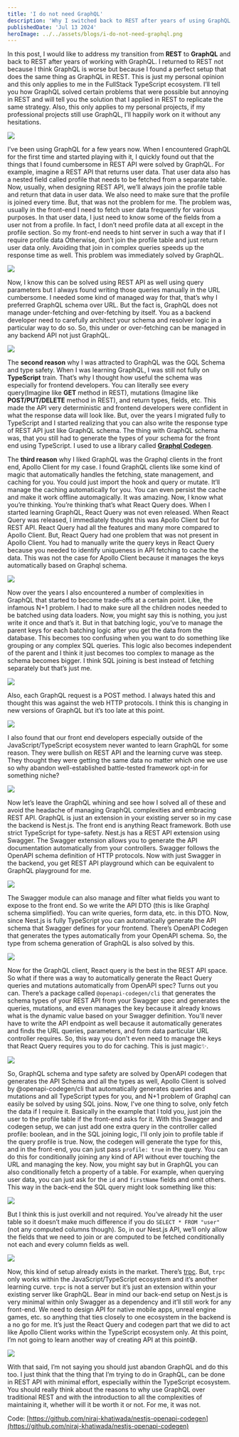 ```yaml
---
title: 'I do not need GraphQL'
description: 'Why I switched back to REST after years of using GraphQL.'
publishedDate: 'Jul 13 2024'
heroImage: ../../assets/blogs/i-do-not-need-graphql.png
---
```


In this post, I would like to address my transition from **REST** to **GraphQL** and back to REST after years of working with GraphQL. I returned to REST not because I think GraphQL is worse but because I found a perfect setup that does the same thing as GraphQL in REST. This is just my personal opinion and this only applies to me in the FullStack TypeScript ecosystem. I’ll tell you how GraphQL solved certain problems that were possible but annoying in REST and will tell you the solution that I applied in REST to replicate the same strategy. Also, this only applies to my personal projects, if my professional projects still use GraphQL, I’ll happily work on it without any hesitations.

<img src="https://cdn.hashnode.com/res/hashnode/image/upload/v1720869580766/3f8d05b3-b99e-44c9-af49-a972dd65f782.png" />

I’ve been using GraphQL for a few years now. When I encountered GraphQL for the first time and started playing with it, I quickly found out that the things that I found cumbersome in REST API were solved by GraphQL. For example, imagine a REST API that returns user data. That user data also has a nested field called profile that needs to be fetched from a separate table. Now, usually, when designing REST API, we’ll always join the profile table and return that data in user data. We also need to make sure that the profile is joined every time. But, that was not the problem for me. The problem was, usually in the front-end I need to fetch user data frequently for various purposes. In that user data, I just need to know some of the fields from a user not from a profile. In fact, I don’t need profile data at all except in the profile section. So my front-end needs to hint server in such a way that if I require profile data Otherwise, don’t join the profile table and just return user data only. Avoiding that join in complex queries speeds up the response time as well. This problem was immediately solved by GraphQL.

<img src="https://cdn.hashnode.com/res/hashnode/image/upload/v1720869775465/b78fbe74-d5c2-4cbb-bee7-ad5f7724b5ac.png" />

Now, I know this can be solved using REST API as well using query parameters but I always found writing those queries manually in the URL cumbersome. I needed some kind of managed way for that, that’s why I preferred GraphQL schema over URL. But the fact is, GraphQL does not manage under-fetching and over-fetching by itself. You as a backend developer need to carefully architect your schema and resolver logic in a particular way to do so. So, this under or over-fetching can be managed in any backend API not just GraphQL.

<img src="https://cdn.hashnode.com/res/hashnode/image/upload/v1720870379172/802f1bf2-3f7f-488d-a379-83a6dd668eb6.png" />

The **second reason** why I was attracted to GraphQL was the GQL Schema and type safety. When I was learning GraphQL, I was still not fully on **TypeScript** train. That’s why I thought how useful the schema was especially for frontend developers. You can literally see every query(Imagine like **GET** method in REST), mutations (Imagine like **POST/PUT/DELETE** method in REST), and return types, fields, etc. This made the API very deterministic and frontend developers were confident in what the response data will look like. But, over the years I migrated fully to TypeScript and I started realizing that you can also write the response type of REST API just like GraphQL schema. The thing with GraphQL schema was, that you still had to generate the types of your schema for the front end using TypeScript. I used to use a library called [**Graphql Codegen**](https://the-guild.dev/graphql/codegen).

The **third reason** why I liked GraphQL was the Graphql clients in the front end, Apollo Client for my case. I found GraphQL clients like some kind of magic that automatically handles the fetching, state management, and caching for you. You could just import the hook and query or mutate. It’ll manage the caching automatically for you. You can even persist the cache and make it work offline automagically. It was amazing. Now, I know what you’re thinking. You’re thinking that’s what React Query does. When I started learning GraphQL, React Query was not even released. When React Query was released, I immediately thought this was Apollo Client but for REST API. React Query had all the features and many more compared to Apollo Client. But, React Query had one problem that was not present in Apollo Client. You had to manually write the query keys in React Query because you needed to identify uniqueness in API fetching to cache the data. This was not the case for Apollo Client because it manages the keys automatically based on Graphql schema.

<img src="https://cdn.hashnode.com/res/hashnode/image/upload/v1720870312129/07d81b85-3241-4d56-a8e0-da6b8edd581e.png" />

Now over the years I also encountered a number of complexities in GraphQL that started to become trade-offs at a certain point. Like, the infamous N+1 problem. I had to make sure all the children nodes needed to be batched using data loaders. Now, you might say this is nothing, you just write it once and that’s it. But in that batching logic, you’ve to manage the parent keys for each batching logic after you get the data from the database. This becomes too confusing when you want to do something like grouping or any complex SQL queries. This logic also becomes independent of the parent and I think it just becomes too complex to manage as the schema becomes bigger. I think SQL joining is best instead of fetching separately but that’s just me.

<img src="https://cdn.hashnode.com/res/hashnode/image/upload/v1720870478312/d30cedbd-d67c-4b10-97ed-12b279060408.png" />

Also, each GraphQL request is a POST method. I always hated this and thought this was against the web HTTP protocols. I think this is changing in new versions of GraphQL but it’s too late at this point.

<img src="https://cdn.hashnode.com/res/hashnode/image/upload/v1720870558192/2a57fd54-a752-4341-a20f-d2c93e26dfd8.png" />

I also found that our front end developers especially outside of the JavaScript/TypeScript ecosystem never wanted to learn GraphQL for some reason. They were bullish on REST API and the learning curve was steep. They thought they were getting the same data no matter which one we use so why abandon well-established battle-tested framework opt-in for something niche?

<img src="https://cdn.hashnode.com/res/hashnode/image/upload/v1720870723874/6e6797c7-6183-48d2-8a92-0c77c000152c.png" />

Now let’s leave the GraphQL whining and see how I solved all of these and avoid the headache of managing GraphQL complexities and embracing REST API. GraphQL is just an extension in your existing server so in my case the backend is Nest.js. The front end is anything React framework. Both use strict TypeScript for type-safety. Nest.js has a REST API extension using Swagger. The Swagger extension allows you to generate the API documentation automatically from your controllers. Swagger follows the OpenAPI schema definition of HTTP protocols. Now with just Swagger in the backend, you get REST API playground which can be equivalent to GraphQL playground for me.

<img src="https://cdn.hashnode.com/res/hashnode/image/upload/v1720870829696/c8c12278-4bc7-43e1-9c68-de97b5e76c8a.png" />

The Swagger module can also manage and filter what fields you want to expose to the front end. So we write the API DTO (this is like Graphql schema simplified). You can write queries, form data, etc. in this DTO. Now, since Nest.js is fully TypeScript you can automatically generate the API schema that Swagger defines for your frontend. There’s OpenAPI Codegen that generates the types automatically from your OpenAPI schema. So, the type from schema generation of GraphQL is also solved by this.

<img src="https://cdn.hashnode.com/res/hashnode/image/upload/v1720870848372/852223ce-b3b9-420b-8614-a8b00f41bf92.png" />

Now for the GraphQL client, React query is the best in the REST API space. So what if there was a way to automatically generate the React Query queries and mutations automatically from OpenAPI spec? Turns out you can. There’s a package called `@openapi-codegen/cli` that generates the schema types of your REST API from your Swagger spec and generates the queries, mutations, and even manages the key because it already knows what is the dynamic value based on your Swagger definition. You'll never have to write the API endpoint as well because it automatically generates and finds the URL queries, parameters, and form data particular URL controller requires. So, this way you don't even need to manage the keys that React Query requires you to do for caching. This is just magic✨.

<img src="https://cdn.hashnode.com/res/hashnode/image/upload/v1720870961505/66320144-ae45-45d4-8b59-dc057a588482.png" />

So, GraphQL schema and type safety are solved by OpenAPI codegen that generates the API Schema and all the types as well, Apollo Client is solved by @openapi-codegen/cli that automatically generates queries and mutations and all TypeScript types for you, and N+1 problem of Graphql can easily be solved by using SQL joins. Now, I've one thing to solve, only fetch the data if I require it. Basically in the example that I told you, just join the user to the profile table if the front-end asks for it. With this Swagger and codegen setup, we can just add one extra query in the controller called profile: boolean, and in the SQL joining logic, I'll only join to profile table if the query profile is true. Now, the codegen will generate the type for this, and in the front-end, you can just pass `profile: true` in the query. You can do this for conditionally joining any kind of API without ever touching the URL and managing the key. Now, you might say but in GraphQL you can also conditionally fetch a property of a table. For example, when querying user data, you can just ask for the `id` and `firstName` fields and omit others. This way in the back-end the SQL query might look something like this:

<img src="https://cdn.hashnode.com/res/hashnode/image/upload/v1720871045688/9c162fd7-0aaa-4ff8-bdcd-b71e136f9c1f.png" />

But I think this is just overkill and not required. You’ve already hit the user table so it doesn’t make much difference if you do `SELECT * FROM "user"` (not any computed columns though). So, in our Nest.js API, we’ll only allow the fields that we need to join or are computed to be fetched conditionally not each and every column fields as well.

<img src="https://cdn.hashnode.com/res/hashnode/image/upload/v1720871193902/c1db4449-44e8-425c-8c38-2cf75f2e06e1.png" />

Now, this kind of setup already exists in the market. There’s [trpc](https://trpc.io/). But, `trpc` only works within the JavaScript/TypeScript ecosystem and it’s another learning curve. `trpc` is not a server but it’s just an extension within your existing server like GraphQL. Bear in mind our back-end setup on Nest.js is very minimal within only Swagger as a dependency and it’ll still work for any front-end. We need to design API for native mobile apps, unreal engine games, etc. so anything that ties closely to one ecosystem in the backend is a no go for me. It’s just the React Query and codegen part that we did to act like Apollo Client works within the TypeScript ecosystem only. At this point, I’m not going to learn another way of creating API at this point😅.

<img src="https://cdn.hashnode.com/res/hashnode/image/upload/v1720871361839/35c0f04b-89b7-4aa4-813e-c880714b504c.png" />

With that said, I’m not saying you should just abandon GraphQL and do this too. I just think that the thing that I’m trying to do in GraphQL, can be done in REST API with minimal effort, especially within the TypeScript ecosystem. You should really think about the reasons to why use GraphQL over traditional REST and with the introduction to all the complexities of maintaining it, whether will it be worth it or not. For me, it was not.

Code: [https://github.com/niraj-khatiwada/nestjs-openapi-codegen](https://github.com/niraj-khatiwada/nestjs-openapi-codegen)